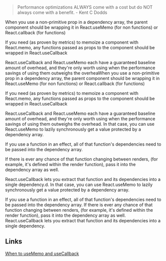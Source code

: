 
> Performance optimizations ALWAYS come with a cost but do NOT always come with a benefit. - Kent C Dodds

When you use a non-primitive prop in a dependency array, the parent component should be wrapping it in React.useMemo (for non functions) or React.callback (for functions)

If you need (as proven by metrics) to memoize a component with React.memo, any functions passed as props to the component should be wrapped in React.useCallback

React.useCallback and React.useMemo each have a guaranteed baseline amount of overhead, and they're only worth using when the performance savings of using them outweighs the overheaWhen you use a non-primitive prop in a dependency array, the parent component should be wrapping it in React.useMemo (for non functions) or React.callback (for functions)

If you need (as proven by metrics) to memoize a component with React.memo, any functions passed as props to the component should be wrapped in React.useCallback

React.useCallback and React.useMemo each have a guaranteed baseline amount of overhead, and they're only worth using when the performance savings of using them outweighs the overhead. In that case, you can use React.useMemo to lazily synchronously get a value protected by a dependency array.

If you use a function in an effect, all of that function's dependencies need to be passed into the dependency array. 

If there is ever any chance of that function changing between renders, (for example, it's defined within the render function), pass it into the dependency array as well. 

React.useCallback lets you extract that function and its dependencies into a single dependency.d. In that case, you can use React.useMemo to lazily synchronously get a value protected by a dependency array.

If you use a function in an effect, all of that function's dependencies need to be passed into the dependency array. 
If there is ever any chance of that function changing between renders, (for example, it's defined within the render function), pass it into the dependency array as well. React.useCallback lets you extract that function and its dependencies into a single dependency.

## Links
[When to useMemo and useCallback](https://kentcdodds.com/blog/usememo-and-usecallback)
